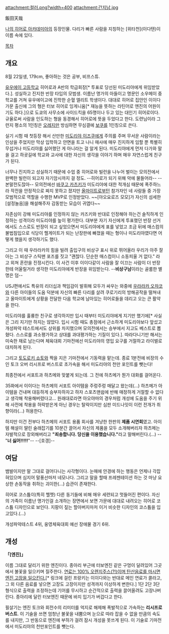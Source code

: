 attachment:컬러.png?width=400 attachment:간지남.jpg

飯田天哉

[[나의 히어로 아카데미아]]의 등장인물.
다리가 빠른 사람을 지칭하는 [위타천](이다텐)이 이름 속에 있다.

[[목차]]

== 개요 ==
8월 22일생, 179cm, 좋아하는 것은 공부, 비프스튜.

[[유우에이 고등학교]] 히어로과 A반의 학급회장[* 투표로 당선된 미도리야에게 위임받았다.]. 성실하고 진지한 반장 타입의 모범생. 이름난 명가의 아들이고 명문인 소우메이 중학교를 거쳐 유우에이고에 진학한 순혈 엘리트 학생이다. 대대로 히어로 집안인 이이다 가문 출신에 그의 형은 터보 히어로 잉게니움[* 재능을 뜻하는 라틴어로 엔진의 어원이기도 하다.]으로 도쿄의 사무소에 사이드킥을 65명이나 두고 있는 대인기 히어로이다. 규율로써 사람을 인도하는 형을 동경해서 히어로에 뜻을 두었다고 한다. 도련님이라 그런지 평소의 1인칭은 [[오레]]지만 방심하면 무심결에 [[보쿠]]를 1인칭으로 쓴다.

실기 시험 때 첫등장 해서 산만한 [[미도리야 이즈쿠]]에게 주의를 주며 무서운 사람이라는 인상을 주었지만 막상 입학하고 안면을 트고 나니 매사에 매우 진지하게 임할 뿐 특별히 무섭거나 미도리야를 싫어했던 게 아니라는 걸 알게 된다. 미도리야에게 먼저 다가와 말을 걸고 하굣길에 학교와 교사에 대한 자신의 생각을 이야기 하며 매우 자연스럽게 친구가 된다. 

너무나 진지하고 성실하기 때문에 수업 중 히어로와 빌런을 나누어 벌이는 모의전에서 완벽한 빌런이 되고자 자기암시까지 걸 정도. --히어로가 되기 위해 악에 물들어라-- --본말전도잖아-- 모의전에선 [[바쿠고 카츠키]]가 미도리야에 대한 적개심 때문에 폭주하느라 작전을 안정적으로 짜지 못하고 졌지만 [[올마이트]]로부턴 참가자인 네 사람들 중 가장 모범적으로 역할을 수행한 MVP로 인정받았다. ~~[야오요로즈 모모]가 자신의 섬세한 [설정놀음]을 해설해주자 감동받는 모습이 귀엽다~~

자존심이 강해 미도리야를 인정하지 않는 카즈키와 반대로 인정해야 하는건 솔직하게 인정하는 성격이라 미도리야를 높이 평가한다. 대부분 자기 자신에게 투표했던 반장 선거에서도 스스로도 반장이 되고 싶었으면서 미도리야에게 표를 넣었고 조금 뒤에 매스컴의 불법침입으로 식당이 헬게이트가 되는 난장판에 빠졌을 때는 형이나 미도리야였다면 어떻게 했을지 생각하기도 했다.

그리고 이 때 우라라카의 힘을 빌려 출입구의 비상구 표시 위로 뛰어올라 우리가 아주 잘 아는 그 비상구 스틱맨 포즈를 짓고 "괜찮다. 단순한 매스컴이니 소동피울 거 없다." 라고 외쳐 혼란을 진정시킨다. 이 사건 이후 이이다같이 사람을 잘 이끄는 사람이 더 반장한테 어울릴거라 생각한 미도리야에게 반장을 위임받는다. --'''비상구남'''이라는 골룸한 별명은 덤--

USJ편에서도 특유의 리더십과 책임감이 발휘해 모두가 싸우는 와중에 [[우라라카 오챠코]]와 다른 아이들의 도움 덕분에 자신의 빠른 다리를 살려 쿠로기리의 방해공작을 떨쳐내고 올마이트에게 상황을 전달한 다음 학교에 남아있는 히어로들을 데리고 오는 큰 활약을 한다.

미도리야를 훌륭한 친구로 생각하지만 입시 때부터 미도리야에게 지기만 했기에[* 사실은 그리 지기만 하지는 않았다. 입시 시험 때도 총점에서 근소하게 미도리야보다 앞섰고 개성파악 테스트에서도 상위를 차지했으며 모의전에서는 승부에서 지고도 베스트로 뽑혔다. 스스로를 과소평가하고 상대를 과대평가하는 기질이 있다.]. 따라다니기만 해서는 미숙한 채로 남는다며 체육대회 기마전에선 미도리야의 영입 요구를 거절하고 라이벌로 대치하게 된다.

그리고 [[토도로키 쇼토]]와 짝을 지은 기마전에서 기동력을 맡는데. 종료 1분전에 비장의 수인 토크 오버 리시프로 버스트로 초가속을 해서 미도리야의 천만 포인트를 뺏는다! 

최종전에서 서포트과 하츠메와 맞붙게 되는데. 그 전에 하츠메가 뭔가 대화를 걸어온다.

35화에서 이이다는 하츠메의 서포트 아이템을 주렁주렁 매달고 왔는데(...) 하츠메가 아이템을 건내며 대등하게 승부자하자고 하자 스포츠맨쉽에 반해 매정하게 거절할 수 없다고 생각해 착용해버렸다고... 원래대로라면 아오야마의 경우처럼 개성에 도움을 주기 위해 사전에 착용을 허락받은게 아닌 경우는 탈락이지만 심판 미드나잇이 이런 전개가 취향이라(...) 허용한다.

하지만 이건 전부다 하츠메의 서포트 용품 회사를 겨냥한 한판의 '''제품 시연회'''였고. 아이템 해설이 딸린 술래잡기를 10분간 끌어서 자신의 제품을 모두 소개해버리자 하츠메는 자발적으로 장외해버리고 '''"죄송합니다. 당신을 이용했습니다."'''라고 말해버린다.(...) --"'''너 싫어!!!!!'''"-- --[호갱]--

== 여담 ==
뱀발이지만 말 그대로 걸어다니는 사각형이다. 눈매에 안경에 하는 행동은 언제나 각잡혀있으며 심지어 말풍선마저 네모나다. 그리고 말을 할때 프레젠테이션 하는 것 마냥 요상한 손동작을 취하는 괴이한(...) 습관이 존재한다.

히어로 코스튬이(특히 헬멧) 다른 동기들에 비해 매우 세련되고 멋들어진 편이다. 자신의 가족이 이름난 명가인걸 소개하는 장면에서 보면 가문에 대대로 내려오는 히어로 코스튬 디자인으로 보인다. 지팡이 짚는 할아버지마저 이거 비슷한 디자인의 코스튬을 입고있다.(...)

개성파악테스트 4위, 웅영체육대회 예선 장애물 경기 6위.

== 개성 ==
'''「[엔진]」'''

이름 그대로 달리기 위한 엔진이다. 종아리 부근에 터보엔진 같은 구멍이 달려있어 그곳에서 불꽃을 일으키며 질주한다. [[프랑키|연료는 100% 오렌지주스(?!)이며 탄산음료를 마시면 엔진 고장을 일으킨다.]][* 링크에 걸린 프랑키는 이이다와는 반대로 메인 연료가 콜라고, 그 외 다른 음료를 넣으면 고장도 고장이지만 성격까지 이상하게 변한다.] 1단 2단 3단 형식으로 출력을 조정하는데 기어를 무시하고 순간적으로 출력을 끌어올려도 고장나버린다. 종아리에 달린 터보엔진 때문에 바지 입기가 버겁다고 한다.

필살기는 엔진 토크와 회전수의 리미터를 억지로 해제해 폭발적으로 가속하는 '''리시프로 버스트'''. 이 기술을 쓰면 엄청난 불꽃을 내뿜으며 눈으로 따라 잡을 수 없을 만큼의 속도를 내지만, 그 반동으로 엔진에 부하가 걸려 잠시 개성을 못쓰게 된다. 이 기술로 기마전에서 미도리야의 천만포인트를 뺏는다.
